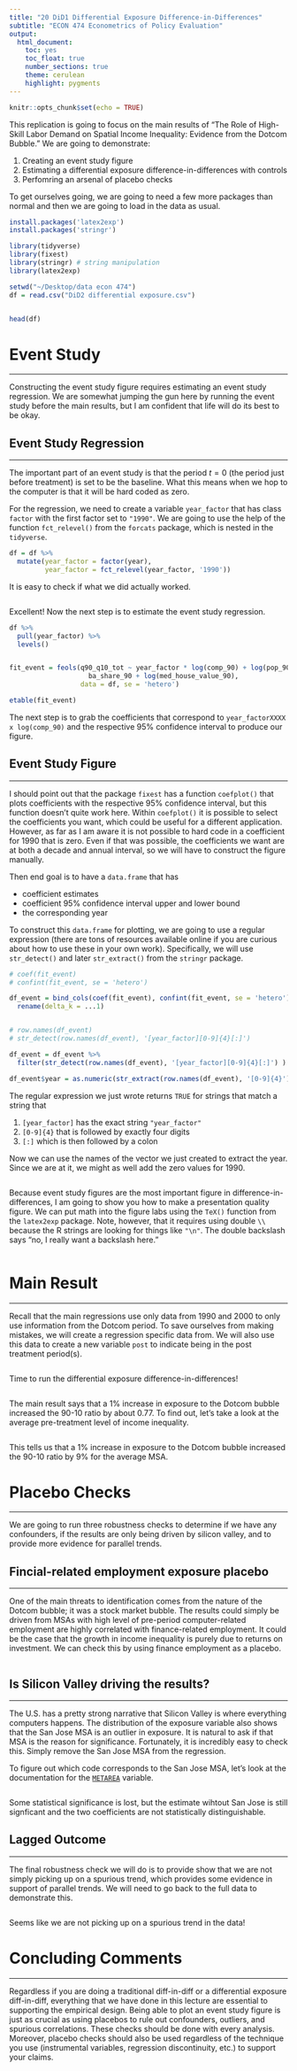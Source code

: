 ```yaml
---
title: "20 DiD1 Differential Exposure Difference-in-Differences"
subtitle: "ECON 474 Econometrics of Policy Evaluation"
output: 
  html_document:
    toc: yes
    toc_float: true
    number_sections: true
    theme: cerulean
    highlight: pygments
---
```


```r
knitr::opts_chunk$set(echo = TRUE)
```


This replication is going to focus on the main results of "The Role of High-Skill Labor Demand on Spatial Income Inequality: Evidence from the Dotcom Bubble."
We are going to demonstrate:

1. Creating an event study figure
2. Estimating a differential exposure difference-in-differences with controls
3. Perfomring an arsenal of placebo checks


To get ourselves going, we are going to need a few more packages than normal and then we are going to load in the data as usual.

```r
install.packages('latex2exp')
install.packages('stringr')
```

```r
library(tidyverse)
library(fixest)
library(stringr) # string manipulation
library(latex2exp)

setwd("~/Desktop/data econ 474")
df = read.csv("DiD2 differential exposure.csv")


head(df)

```

# Event Study
********************************************************************************


Constructing the event study figure requires estimating an event study regression.
We are somewhat jumping the gun here by running the event study before the main results, but I am confident that life will do its best to be okay.

## Event Study Regression
**********************************************************************

The important part of an event study is that the period $t=0$ (the period just before treatment) is set to be the baseline. 
What this means when we hop to the computer is that it will be hard coded as zero.

For the regression, we need to create a variable `year_factor` that has class `factor` with the first factor set to `"1990"`.
We are going to use the help of the function `fct_relevel()` from the `forcats` package, which is nested in the `tidyverse`.

```r
df = df %>%
  mutate(year_factor = factor(year),
         year_factor = fct_relevel(year_factor, '1990')) 
```

It is easy to check if what we did actually worked.

```r

```


Excellent! 
Now the next step is to estimate the event study regression.

```r
df %>%
  pull(year_factor) %>%
  levels()


fit_event = feols(q90_q10_tot ~ year_factor * log(comp_90) + log(pop_90) +
                    ba_share_90 + log(med_house_value_90), 
                  data = df, se = 'hetero')

etable(fit_event)
```

The next step is to grab the coefficients that correspond to `year_factorXXXX x log(comp_90)` and the respective 95% confidence interval to produce our figure.

## Event Study Figure
**********************************************************************

I should point out that the package `fixest` has a function `coefplot()` that plots coefficients with the respective 95% confidence interval, but this function doesn't quite work here.
Within `coefplot()` it is possible to select the coefficients you want, which could be useful for a different application. 
However, as far as I am aware it is not possible to hard code in a coefficient for 1990 that is zero. 
Even if that was possible, the coefficients we want are at both a decade and annual interval, so we will have to construct the figure manually. 

Then end goal is to have a `data.frame` that has

- coefficient estimates
- coefficient 95% confidence interval upper and lower bound
- the corresponding year
    
To construct this `data.frame` for plotting, we are going to use a regular expression (there are tons of resources available online if you are curious about how to use these in your own work). 
Specifically, we will use `str_detect()` and later `str_extract()` from the `stringr` package.

```r
# coef(fit_event)
# confint(fit_event, se = 'hetero')

df_event = bind_cols(coef(fit_event), confint(fit_event, se = 'hetero')) %>%
  rename(delta_k = ...1)


# row.names(df_event)
# str_detect(row.names(df_event), '[year_factor][0-9]{4}[:]') 

df_event = df_event %>%
  filter(str_detect(row.names(df_event), '[year_factor][0-9]{4}[:]') )

df_event$year = as.numeric(str_extract(row.names(df_event), '[0-9]{4}'))

```

The regular expression we just wrote returns `TRUE` for strings that match a string that

1. `[year_factor]` has the exact string `"year_factor"`
2. `[0-9]{4}` that is followed by exactly four digits
3. `[:]` which is then followed by a colon

Now we can use the names of the vector we just created to extract the year.
Since we are at it, we might as well add the zero values for 1990.

```r

```


Because event study figures are the most important figure in difference-in-differences, I am going to show you how to make a presentation quality figure.
We can put \LaTeX math into the figure labs using the `TeX()` function from the `latex2exp` package. 
Note, however, that it requires using double `\\` because the R strings are looking for things like `"\n"`. 
The double backslash says "no, I really want a backslash here."

```r

```



# Main Result
********************************************************************************

Recall that the main regressions use only data from 1990 and 2000 to only use information from the Dotcom period.
To save ourselves from making mistakes, we will create a regression specific data from.
We will also use this data to create a new variable `post` to indicate being in the post treatment period(s).

```r

```

Time to run the differential exposure difference-in-differences!

```r

```
The main result says that a 1% increase in exposure to the Dotcom bubble increased the 90-10 ratio by about 0.77. 
To find out, let's take a look at the average pre-treatment level of income inequality.

```r

```

This tells us that a 1% increase in exposure to the Dotcom bubble increased the 90-10 ratio by 9% for the average MSA.


# Placebo Checks
********************************************************************************

We are going to run three robustness checks to determine if we have any confounders, if the results are only being driven by silicon valley, and to provide more evidence for parallel trends.


## Fincial-related employment exposure placebo
**********************************************************************

One of the main threats to identification comes from the nature of the Dotcom bubble; it was a stock market bubble. 
The results could simply be driven from MSAs with high level of pre-period computer-related employment are highly correlated with finance-related employment.
It could be the case that the growth in income inequality is purely due to returns on investment.
We can check this by using finance employment as a placebo.

```r

```


## Is Silicon Valley driving the results?
**********************************************************************

The U.S. has a pretty strong narrative that Silicon Valley is where everything computers happens. 
The distribution of the exposure variable also shows that the San Jose MSA is an outlier in exposure.
It is natural to ask if that MSA is the reason for significance.
Fortunately, it is incredibly easy to check this.
Simply remove the San Jose MSA from the regression.

To figure out which code corresponds to the San Jose MSA, let's look at the documentation for the [`METAREA`](https://usa.ipums.org/usa-action/variables/METAREA#codes_section) variable.

```r

```


Some statistical significance is lost, but the estimate wihtout San Jose is still signficant and the two coefficients are not statistically distinguishable.


## Lagged Outcome
**********************************************************************

The final robustness check we will do is to provide show that we are not simply picking up on a spurious trend, which provides some evidence in support of parallel trends.
We will need to go back to the full data to demonstrate this.

```r

```


Seems like we are not picking up on a spurious trend in the data!


# Concluding Comments
********************************************************************************


Regardless if you are doing a traditional diff-in-diff or a differential exposure diff-in-diff, everything that we have done in this lecture are essential to supporting the empirical design. 
Being able to plot an event study figure is just as crucial as using placebos to rule out confounders, outliers, and spurious correlations.
These checks should be done with every analysis. 
Moreover, placebo checks should also be used regardless of the technique you use (instrumental variables, regression discontinuity, etc.) to support your claims.